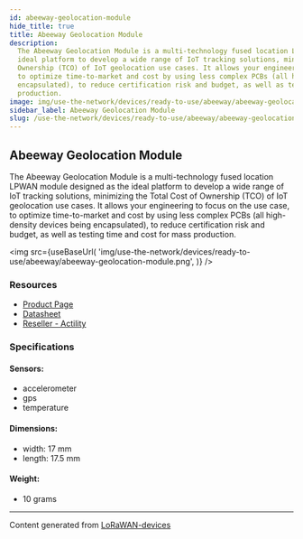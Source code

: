 ```yaml
---
id: abeeway-geolocation-module
hide_title: true
title: Abeeway Geolocation Module
description:
  The Abeeway Geolocation Module is a multi-technology fused location LPWAN module designed as the
  ideal platform to develop a wide range of IoT tracking solutions, minimizing the Total Cost of
  Ownership (TCO) of IoT geolocation use cases. It allows your engineering to focus on the use case,
  to optimize time-to-market and cost by using less complex PCBs (all high-density devices being
  encapsulated), to reduce certification risk and budget, as well as testing time and cost for mass
  production.
image: img/use-the-network/devices/ready-to-use/abeeway/abeeway-geolocation-module.png
sidebar_label: Abeeway Geolocation Module
slug: /use-the-network/devices/ready-to-use/abeeway/abeeway-geolocation-module
---
```



## Abeeway Geolocation Module

The Abeeway Geolocation Module is a multi-technology fused location LPWAN module designed as the
ideal platform to develop a wide range of IoT tracking solutions, minimizing the Total Cost of
Ownership (TCO) of IoT geolocation use cases. It allows your engineering to focus on the use case,
to optimize time-to-market and cost by using less complex PCBs (all high-density devices being
encapsulated), to reduce certification risk and budget, as well as testing time and cost for mass
production.

<img
  src={useBaseUrl(
    'img/use-the-network/devices/ready-to-use/abeeway/abeeway-geolocation-module.png',
  )}
/>

### Resources

- [Product Page](https://actilitysa.sharepoint.com/:b:/t/aby/EYOI_kuaGtZAi8LYl_ooalwBNW6ffv27k1ZOHqWMmtNccA?e=xqOvOq)
- [Datasheet](https://actilitysa.sharepoint.com/:b:/t/aby/EYOI_kuaGtZAi8LYl_ooalwBNW6ffv27k1ZOHqWMmtNccA?e=xqOvOq)
- [Reseller - Actility](https://www.actility.com/)

### Specifications

#### Sensors:

- accelerometer
- gps
- temperature

#### Dimensions:

- width: 17 mm
- length: 17.5 mm

#### Weight:

- 10 grams

---

Content generated from [LoRaWAN-devices](https://github.com/TheThingsNetwork/lorawan-devices)
